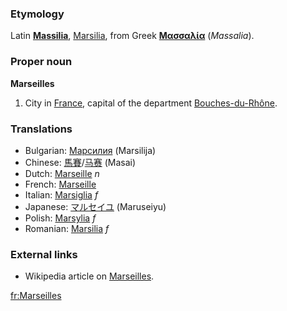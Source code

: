 ===Etymology===
Latin '''[[Massilia]]''', [[Marsilia]], from Greek '''[[Μασσαλία]]''' (''Massalia''). 

===Proper noun===
'''Marseilles'''
# City in [[France]], capital of the department [[Bouches-du-Rhône]].

===Translations===
*Bulgarian: [[Марсилия]] (Marsilija)
*Chinese: [[馬賽]]/[[马赛]] (Masai)
*Dutch: [[Marseille]] ''n''
*French: [[Marseille]]
*Italian: [[Marsiglia]] ''f''
*Japanese: [[マルセイユ]] (Maruseiyu)
*Polish: [[Marsylia]] ''f''
*Romanian: [[Marsilia]] ''f''

===External links===
*Wikipedia article on [[w:Marseilles|Marseilles]].
[[fr:Marseilles]]